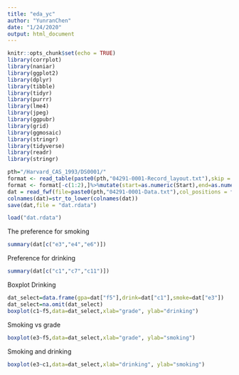 ```yaml
---
title: "eda_yc"
author: "YunranChen"
date: "1/24/2020"
output: html_document
---
```


```r
knitr::opts_chunk$set(echo = TRUE)
library(corrplot)
library(naniar)
library(ggplot2)
library(dplyr)
library(tibble)
library(tidyr)
library(purrr)
library(lme4)
library(jpeg)
library(ggpubr)
library(grid)
library(ggmosaic)
library(stringr)
library(tidyverse)
library(readr)
library(stringr)
```


```r
pth="/Harvard_CAS_1993/DS0001/"
format <- read_table(paste0(pth,"04291-0001-Record_layout.txt"),skip = 6)
format <- format[-c(1:2),]%>%mutate(start=as.numeric(Start),end=as.numeric(End))
dat = read_fwf(file=paste0(pth,"04291-0001-Data.txt"),col_positions = fwf_positions(start=format$start,end=format$end, col_names = format$Variable),na=c("."))
colnames(dat)=str_to_lower(colnames(dat))
save(dat,file = "dat.rdata")
```

```r
load("dat.rdata")
```
The preference for smoking
```r
summary(dat[c("e3","e4","e6")])
```
Preference for drinking
```r
summary(dat[c("c1","c7","c11")])
```
Boxplot Drinking
```r
dat_select=data.frame(gpa=dat["f5"],drink=dat["c1"],smoke=dat["e3"])
dat_select=na.omit(dat_select)
boxplot(c1~f5,data=dat_select,xlab="grade", ylab="drinking")
```

Smoking vs grade
```r
boxplot(e3~f5,data=dat_select,xlab="grade", ylab="smoking")
```

Smoking and drinking
```r
boxplot(e3~c1,data=dat_select,xlab="drinking", ylab="smoking")
```



